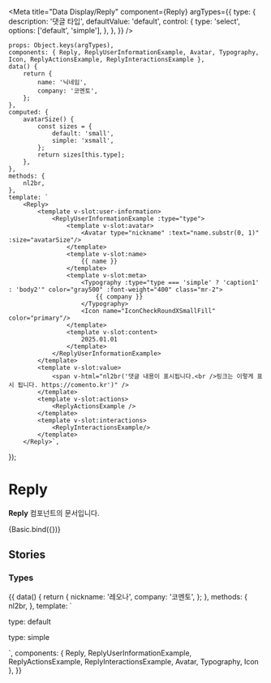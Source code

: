 
<Meta
	title="Data Display/Reply"
	component={Reply}
	argTypes={{
		type: {
			description: '댓글 타입',
			defaultValue: 'default',
			control: {
				type: 'select',
				options: ['default', 'simple'],
			},
		},
	}}
/>

	props: Object.keys(argTypes),
	components: { Reply, ReplyUserInformationExample, Avatar, Typography, Icon, ReplyActionsExample, ReplyInteractionsExample },
	data() {
		return {
			name: '닉네임',
			company: '코멘토',
		};
	},
	computed: {
		avatarSize() {
			const sizes = {
				default: 'small',
				simple: 'xsmall',
			};
			return sizes[this.type];
		},
	},
	methods: {
		nl2br,
	},
	template: `
        <Reply>
            <template v-slot:user-information>
                <ReplyUserInformationExample :type="type">
                    <template v-slot:avatar>
                        <Avatar type="nickname" :text="name.substr(0, 1)" :size="avatarSize"/>
                    </template>
                    <template v-slot:name>
                        {{ name }}
                    </template>
                    <template v-slot:meta>
						<Typography :type="type === 'simple' ? 'caption1' : 'body2'" color="gray500" :font-weight="400" class="mr-2">
							{{ company }}
						</Typography>
						<Icon name="IconCheckRoundXSmallFill" color="primary"/>
                    </template>
					<template v-slot:content>
						2025.01.01
					</template>
                </ReplyUserInformationExample>
            </template>
			<template v-slot:value>
				<span v-html="nl2br('댓글 내용이 표시됩니다.<br />링크는 이렇게 표시 됩니다. https://comento.kr')" />
			</template>
			<template v-slot:actions>
				<ReplyActionsExample />
			</template>
			<template v-slot:interactions>
				<ReplyInteractionsExample/>
			</template>
        </Reply>`,
});

# Reply

**Reply** 컴포넌트의 문서입니다.

<Story name="Basic" height="100px">
	{Basic.bind({})}
</Story>

<ArgsTable story="Basic" />

## Stories

### Types

<Canvas>
	<Story name="Types" height="100px">
		{{
			data() {
				return {
					nickname: '레오나',
					company: '코멘토',
				};
			},
			methods: {
				nl2br,
			},
			template: `
                <div>
					<p class="mb-10">type: default</p>
                    <Reply>
                        <template v-slot:user-information>
                            <ReplyUserInformationExample>
                                <template v-slot:avatar>
                                    <Avatar type="nickname" :text="nickname.substr(0, 1)" size="small"/>
                                </template>
                                <template v-slot:name>
                                    {{ nickname }}
                                </template>
                                <template v-slot:meta>
									<Typography type="body2" color="gray500" :font-weight="400" class="mr-2">
										{{ company }}
									</Typography>
									<Icon name="IconCheckRoundXSmallFill" color="primary"/>
                                </template>
								<template v-slot:content>
									2025.01.01
								</template>
                            </ReplyUserInformationExample>
                        </template>
						<template v-slot:value>
							<span v-html="nl2br('댓글 내용이 표시됩니다.<br />두줄일 경우 이렇게 표시 됩니다.')" />
						</template>
						<template v-slot:actions>
							<ReplyActionsExample placement="bottom-right" />
						</template>
						<template v-slot:interactions>
							<ReplyInteractionsExample/>
						</template>
                    </Reply>
					<p class="mt-30 mb-10">type: simple</p>
                    <Reply>
                        <template v-slot:user-information>
                            <ReplyUserInformationExample type="simple">
                                <template v-slot:avatar>
                                    <Avatar type="nickname" :text="nickname.substr(0, 1)" size="xsmall"/>
                                </template>
                                <template v-slot:name>
                                    {{ nickname }}
                                </template>
                                <template v-slot:meta>
									<Typography type="caption1" color="gray500" :font-weight="400" class="mr-2">
										{{ company }}
									</Typography>
									<Icon name="IconCheckRoundXSmallFill" color="primary"/>
                                </template>
								<template v-slot:content>
									2025.01.01
								</template>
                            </ReplyUserInformationExample>
                        </template>
						<template v-slot:value>
							<Typography element="span" color="gray500" :font-weight="400" class="mr-4">@닉네임</Typography>
							댓글 내용이 표시됩니다.<br />두줄일 경우 이렇게 표시 됩니다.
						</template>
						<template v-slot:actions>
							<ReplyActionsExample placement="bottom-right" />
						</template>
						<template v-slot:interactions>
							<ReplyInteractionsExample/>
						</template>
                    </Reply>
                </div>
            `,
			components: { Reply, ReplyUserInformationExample, ReplyActionsExample, ReplyInteractionsExample, Avatar, Typography, Icon },
		}}
	</Story>
</Canvas>

